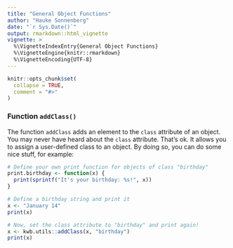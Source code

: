 ```yaml
---
title: "General Object Functions"
author: "Hauke Sonnenberg"
date: "`r Sys.Date()`"
output: rmarkdown::html_vignette
vignette: >
  %\VignetteIndexEntry{General Object Functions}
  %\VignetteEngine{knitr::rmarkdown}
  %\VignetteEncoding{UTF-8}
---
```


```r
knitr::opts_chunk$set(
  collapse = TRUE,
  comment = "#>"
)
```

### Function `addClass()`

The function `addClass` adds an element to the `class` attribute of an object. 
You may never have heard about the `class` attribute. That's ok. It allows you
to assign a user-defined class to an object. By doing so, you can do some
nice stuff, for example:

```r
# Define your own print function for objects of class "birthday"
print.birthday <- function(x) {
  print(sprintf("It's your birthday: %s!", x))
}

# Define a birthday string and print it
x <- "January 14"
print(x)

# Now, set the class attribute to "birthday" and print again!
x <- kwb.utils::addClass(x, "birthday")
print(x)
```

